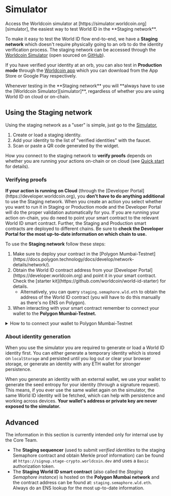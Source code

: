 
# Simulator

<Callout type="tip">
  Access the Worldcoin simulator at
  [https://simulator.worldcoin.org][simulator], the easiest way to test World ID
  in the **Staging network**.
</Callout>

To make it easy to test the World ID flow end-to-end, we have a **Staging network** which doesn't require physically going to an orb to do the identity verification process. The staging network can be accessed through the [Worldcoin Simulator][simulator] (open sourced on [GitHub](https://github.com/worldcoin/simulator)).

If you have verified your identity at an orb, you can also test in **Production mode** through the [Worldcoin app](https://worldcoin.org/download) which you can download from the App Store or Google Play respectively.

<Callout type="tip">
  Whenever testing in the **Staging network** you will **always have to use the
  [Worldcoin Simulator][simulator]**, regardless of whether you are using World
  ID on cloud or on-chain.
</Callout>

## Using the Staging network

Using the staging network as a "user" is simple, just go to the [Simulator][simulator],

1. Create or load a staging identity.
2. Add your identity to the list of "verified identities" with the faucet.
3. Scan or paste a QR code generated by the widget.

How you connect to the staging network to **verify proofs** depends on whether you are running your actions on-chain or on cloud (see [Quick start](/quick-start) for details).

### Verifying proofs

<Tabs>
  <TabItem value="cloud" label="☁️ Cloud actions">
   <b>If your action is running on Cloud</b> (through the [Developer Portal](https://developer.worldcoin.org), you <b>don't have to do anything additional</b> to use the Staging network. When you create an action you select whether you want to run it in Staging or Production mode and the Developer Portal will do the proper validation automatically for you.
  </TabItem>
  <TabItem value="on-chain" label="⛓ On-chain actions" default>
    If you are running your action on-chain, you do need to point your smart contract to the relevant World ID smart contract. Further, the Staging and Production smart contracts are deployed to different chains. Be sure to <b>check the Developer Portal for the most up-to-date information on which chain to use.</b>

To use the <b>Staging network</b> follow these steps:

<ol>
  <li>
    Make sure to deploy your contract in the [Polygon
    Mumbai-Testnet](https://docs.polygon.technology/docs/develop/network-details/network/).
  </li>
  <li>
    Obtain the World ID contract address from your [Developer
    Portal](https://developer.worldcoin.org) and point it in your smart
    contract. Check the [starter
    kit](https://github.com/worldcoin/world-id-starter) for details.
    <ul>
      <li>
        Alternatively, you can query <code>staging.semaphore.wld.eth</code> to
        obtain the address of the World ID contract (you will have to do this
        manually as there's no ENS on Polygon).
      </li>
    </ul>
  </li>
  <li>
    When interacting with your smart contract remember to connect your wallet to
    the <b>Polygon Mumbai-Testnet.</b>
  </li>
</ol>

<details>
  <summary>How to to connect your wallet to Polygon Mumbai-Testnet</summary>
  <div>
    To connect your wallet to the Polygon Mumbai-Testnet, we recommend using a
    [MetaMask](https://metamask.io) wallet (either mobile or desktop) and
    configuring as follows (both mobile and desktop work fine):
    <ol>
      <li>Go to Settings -> Networks.</li>
      <li>
        Click on "Add network" and set the following parameters.
        <ul>
          <li>
            Network Name: <b>Matic Mumbai</b>
          </li>
          <li>
            RPC URL: <code>https://rpc-mumbai.maticvigil.com</code> or{' '}
            <code>https://rpc-mumbai.matic.today</code> or{' '}
            <code>https://matic-mumbai.chainstacklabs.com</code>
          </li>
          <li>
            Chain ID: <code>80001</code>
          </li>
          <li>
            Symbol: <code>MATIC</code>
          </li>
          <li>
            Block explorer URL: <code>https://mumbai.polygonscan.com/</code>
          </li>
        </ul>
      </li>
      <li>
        After adding your network and switching to it, copy the wallet address.
      </li>
      <li>
        Go to a Mumbai Faucet, for example
        [https://faucet.polygon.technology](https://faucet.polygon.technology)
        and get some <code>MATIC</code> on your wallet.
      </li>
      <li>
        Done! You can now use the Staging network. To test an example, check out
        the [Mesha Airdrop](https://example.id.worldcoin.org).
      </li>
    </ol>
  </div>
</details>

  </TabItem>
</Tabs>

### About identity generation

When you use the simulator you are required to generate or load a World ID identity first. You can either generate a temporary identity which is stored on `localStorage` and persisted until you log out or clear your browser storage, or generate an identity with any ETH wallet for stronger persistence.

When you generate an identity with an external wallet, we use your wallet to generate the seed entropy for your identity (through a signature request). This means, if you ever use the same wallet again on the simulator, the same World ID identity will be fetched, which can help with persistence and working across devices. **Your wallet's address or private key are never exposed to the simulator.**

## Advanced

<Callout type="danger">
  The information in this section is currently intended only for internal use by
  the Core Team.
</Callout>

- The **Staging sequencer** (used to submit _verified identities_ to the staging Semaphore contract and obtain Merkle proof information) can be found at `https://signup.stage-crypto.worldcoin.dev` and uses a `Basic` authorization token.
- The **Staging World ID smart contract** (also called the _Staging Semaphore instance_) is hosted on the **Polygon Mumbai network** and the contract address can be found at: `staging.semaphore.wld.eth`. Always do an ENS lookup for the most up-to-date information.

[simulator]: https://simulator.worldcoin.org

